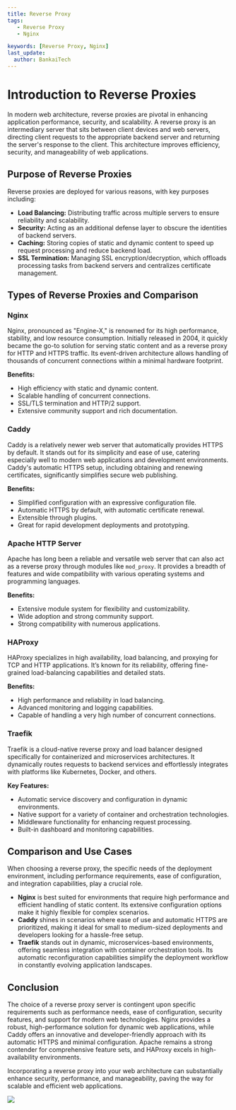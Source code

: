 ---
title: Reverse Proxy
tags:
   - Reverse Proxy
   - Nginx

keywords: [Reverse Proxy, Nginx]
last_update:
  author: BankaiTech
---

# Introduction to Reverse Proxies

In modern web architecture, reverse proxies are pivotal in enhancing application performance, security, and scalability. A reverse proxy is an intermediary server that sits between client devices and web servers, directing client requests to the appropriate backend server and returning the server's response to the client. This architecture improves efficiency, security, and manageability of web applications.

## Purpose of Reverse Proxies

Reverse proxies are deployed for various reasons, with key purposes including:

- **Load Balancing:** Distributing traffic across multiple servers to ensure reliability and scalability.
- **Security:** Acting as an additional defense layer to obscure the identities of backend servers.
- **Caching:** Storing copies of static and dynamic content to speed up request processing and reduce backend load.
- **SSL Termination:** Managing SSL encryption/decryption, which offloads processing tasks from backend servers and centralizes certificate management.

## Types of Reverse Proxies and Comparison

### Nginx

Nginx, pronounced as "Engine-X," is renowned for its high performance, stability, and low resource consumption. Initially released in 2004, it quickly became the go-to solution for serving static content and as a reverse proxy for HTTP and HTTPS traffic. Its event-driven architecture allows handling of thousands of concurrent connections within a minimal hardware footprint.

**Benefits:**
- High efficiency with static and dynamic content.
- Scalable handling of concurrent connections.
- SSL/TLS termination and HTTP/2 support.
- Extensive community support and rich documentation.

### Caddy

Caddy is a relatively newer web server that automatically provides HTTPS by default. It stands out for its simplicity and ease of use, catering especially well to modern web applications and development environments. Caddy's automatic HTTPS setup, including obtaining and renewing certificates, significantly simplifies secure web publishing.

**Benefits:**
- Simplified configuration with an expressive configuration file.
- Automatic HTTPS by default, with automatic certificate renewal.
- Extensible through plugins.
- Great for rapid development deployments and prototyping.

### Apache HTTP Server

Apache has long been a reliable and versatile web server that can also act as a reverse proxy through modules like `mod_proxy`. It provides a breadth of features and wide compatibility with various operating systems and programming languages.

**Benefits:**
- Extensive module system for flexibility and customizability.
- Wide adoption and strong community support.
- Strong compatibility with numerous applications.

### HAProxy

HAProxy specializes in high availability, load balancing, and proxying for TCP and HTTP applications. It’s known for its reliability, offering fine-grained load-balancing capabilities and detailed stats.

**Benefits:**
- High performance and reliability in load balancing.
- Advanced monitoring and logging capabilities.
- Capable of handling a very high number of concurrent connections.

### Traefik

Traefik is a cloud-native reverse proxy and load balancer designed specifically for containerized and microservices architectures. It dynamically routes requests to backend services and effortlessly integrates with platforms like Kubernetes, Docker, and others.

**Key Features:**
- Automatic service discovery and configuration in dynamic environments.
- Native support for a variety of container and orchestration technologies.
- Middleware functionality for enhancing request processing.
- Built-in dashboard and monitoring capabilities.

## Comparison and Use Cases

When choosing a reverse proxy, the specific needs of the deployment environment, including performance requirements, ease of configuration, and integration capabilities, play a crucial role.

- **Nginx** is best suited for environments that require high performance and efficient handling of static content. Its extensive configuration options make it highly flexible for complex scenarios.
- **Caddy** shines in scenarios where ease of use and automatic HTTPS are prioritized, making it ideal for small to medium-sized deployments and developers looking for a hassle-free setup.
- **Traefik** stands out in dynamic, microservices-based environments, offering seamless integration with container orchestration tools. Its automatic reconfiguration capabilities simplify the deployment workflow in constantly evolving application landscapes.

## Conclusion

The choice of a reverse proxy server is contingent upon specific requirements such as performance needs, ease of configuration, security features, and support for modern web technologies. Nginx provides a robust, high-performance solution for dynamic web applications, while Caddy offers an innovative and developer-friendly approach with its automatic HTTPS and minimal configuration. Apache remains a strong contender for comprehensive feature sets, and HAProxy excels in high-availability environments.

Incorporating a reverse proxy into your web architecture can substantially enhance security, performance, and manageability, paving the way for scalable and efficient web applications.

<a href="https://www.buymeacoffee.com/BankaiTech"><img src="https://img.buymeacoffee.com/button-api/?text=Buy me a beer&emoji=🍺&slug=BankaiTech&button_colour=FFDD00&font_colour=000000&font_family=Cookie&outline_colour=000000&coffee_colour=ffffff" /></a>
